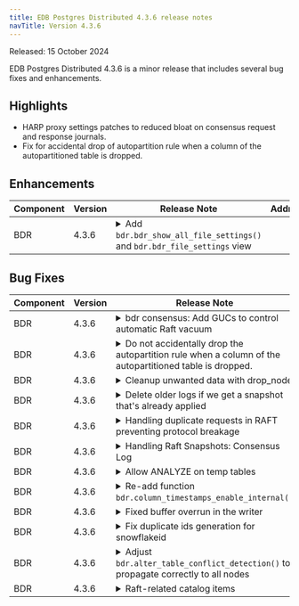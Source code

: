 ```yaml
---
title: EDB Postgres Distributed 4.3.6 release notes
navTitle: Version 4.3.6
---
```



Released: 15 October 2024


EDB Postgres Distributed 4.3.6 is a minor release that includes several bug fixes and enhancements.


## Highlights
- HARP proxy settings patches to reduced bloat on consensus request and response journals.
- Fix for accidental drop of autopartition rule when a column of the autopartitioned table is dropped.


## Enhancements

<table class="table"><thead><tr><th>Component</th><th>Version</th><th>Release Note</th><th>Addresses</th></tr></thead><tbody>
<tr><td>BDR</td><td>4.3.6</td><td><details><summary>Add <code>bdr.bdr_show_all_file_settings()</code> and <code>bdr.bdr_file_settings</code> view</summary><hr/><p>Fix: Correct privileges for bdr_superuser.
Creating wrapper SECURITY DEFINER functions in the bdr schema
and granting access to bdr_superuser to use those: </p>
<ul>
<li><code>bdr.bdr_show_all_file_settings</code></li>
<li><code>bdr.bdr_file_settings</code></li>
</ul></details></td><td></td></tr>
</tbody></table>


## Bug Fixes

<table class="table"><thead><tr><th>Component</th><th>Version</th><th>Release Note</th><th>Addresses</th></tr></thead><tbody>
<tr><td>BDR</td><td>4.3.6</td><td><details><summary>bdr&nbsp;consensus: Add GUCs to control automatic Raft vacuum</summary><hr/><p>Aggressive HARP proxy settings may face issues due to
increased bloat on consensus request and response journals.
This patch adds GUCs to control frequency of automatic vacuum on said
catalogs. The <code>bdr.raft_vacuum_interval</code> GUC controls how frequently the
tables are checked for VACUUM and ANALYZE. The Autovacuum GUCs and table
reloptions are used to determine whether VACUUM/ANALYZE is needed or
not.
The <code>bdr.raft_vacuum_full_interval</code> triggers VACUUM FULL on the tables.
The user can disable VACUUM FULL if normal VACUUM is sufficient to keep
the bloat in control.</p></details></td><td>40412</td></tr>
<tr><td>BDR</td><td>4.3.6</td><td><details><summary>Do not accidentally drop the autopartition rule when a column of the autopartitioned table is dropped.</summary><hr/><p>When ALTER TABLE .. DROP COLUMN is used, the object_access_hook is fired with <code>classId</code> set to RelationRelationId, but the <code>subId</code> is set to the attribute number to differentiate it from the DROP TABLE command. Therefore, we need to check the subId field to make sure that we are not performing actions that should only be triggered when a table is dropped.</p></details></td><td>40258</td></tr>
<tr><td>BDR</td><td>4.3.6</td><td><details><summary>Cleanup unwanted data with drop_node</summary><hr/><p>When we drop the local node we cleanup all the catalog tables internally.</p></details></td><td></td></tr>
<tr><td>BDR</td><td>4.3.6</td><td><details><summary>Delete older logs if we get a snapshot that's already applied</summary><hr/><p>The follower doesn't need the older logs once a snapshot is applied. If
we keep those around, the duplicate request id issue may keep happening.
So clear the logs a bit more aggressively once we know they are not
needed.</p></details></td><td></td></tr>
<tr><td>BDR</td><td>4.3.6</td><td><details><summary>Handling duplicate requests in RAFT preventing protocol breakage</summary><hr/><p>When processing RAFT entries, it's crucial to handle duplicate requests properly to prevent Raft protocol issues. Duplicate requests can occur when a client retries a request that has already been accepted and applied by the Raft leader. The problem arose when the leader failed to detect the duplicate request due to historical evidence being pruned.</p></details></td><td>37725</td></tr>
<tr><td>BDR</td><td>4.3.6</td><td><details><summary>Handling Raft Snapshots: Consensus Log</summary><hr/><p>When installing or importing a Raft snapshot, discard the consensus log unless it contains an entry matching the snapshot's last included entry and term.</p></details></td><td>37725</td></tr>
<tr><td>BDR</td><td>4.3.6</td><td><details><summary>Allow ANALYZE on temp tables</summary><hr/><p>The ANALYZE statement is already not replicated. We dont need to filter
if it's analyzing temp tables or not, we allow the user to analyze anything.</p></details></td><td>38826</td></tr>
<tr><td>BDR</td><td>4.3.6</td><td><details><summary>Re-add function <code>bdr.column_timestamps_enable_internal()</code></summary><hr/><p>This function was removed as the code can be merged with
<code>bdr.column_timestamps_disable()</code>. However, although that function is
deprecated, in a mixed-version cluster it could theoretically be called on an
older node, resulting in <code>bdr.column_timestamps_enable_internal()</code> being
replicated and causing an error on the nodes where it is no longer present.</p></details></td><td></td></tr>
<tr><td>BDR</td><td>4.3.6</td><td><details><summary>Fixed buffer overrun in the writer</summary><hr/><p>Include an extra zero byte at the end of a column value allocation in shared memory queue insert/update/delete messages.</p></details></td><td>98966</td></tr>
<tr><td>BDR</td><td>4.3.6</td><td><details><summary>Fix duplicate ids generation for snowflakeid</summary><hr/><p>Disallow multiple backends which concurrently increment the sequences 
to simultaneously initialize the sequence for same millisecond timestamp value,
resulting in duplicate ids both with local seq id component as 0.</p></details></td><td></td></tr>
<tr><td>BDR</td><td>4.3.6</td><td><details><summary>Adjust <code>bdr.alter_table_conflict_detection()</code> to propagate correctly to all nodes</summary><hr/><p>Ensure that the propagation of <code>bdr.alter_table_conflict_detection()</code> (as well as the related, deprecated <code>bdr.column_timestamps_(en|dis)able()</code> functions) is carried out correctly to all logical standbys. Previously, this propagation did not occur if the logical standby was not directly attached to the node on which the functions were executed.</p></details></td><td>40258</td></tr>
<tr><td>BDR</td><td>4.3.6</td><td><details><summary>Raft-related catalog items</summary><hr/><p>This adds compatibility objects for:</p>
<ul>
<li><code>bdr.raft_instances</code></li>
<li><code>bdr.get_raft_status(node_group_name text)</code></li>
</ul>
<p>These additions ensure that Raft status queries operate correctly
in clusters running multiple major versions.</p></details></td><td></td></tr>
</tbody></table>


